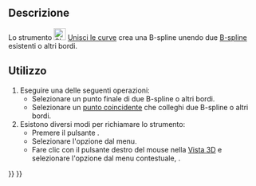 <languages/>

{{Docnav/it
|[[Sketcher_BSplineInsertKnot/it|Inserisci nodo]]
|[[Sketcher_SelectElementsWithDoFs/it|Seleziona elementi sotto-vincolati]]
|[[Sketcher_Workbench/it|Sketcher]]
|IconL=Sketcher_BSplineInsertKnot.svg
|IconR=Sketcher_SelectElementsWithDoFs.svg‎
|IconC=Workbench_Sketcher.svg
}}

{{GuiCommand/it
|Name=Sketcher JoinCurves
|Name/it=Unisci le curve
|MenuLocation=Schizzo → Strumenti Sketcher B-spline → Unisci le curve
|Workbenches=[[Sketcher_Workbench/it|Sketcher]]
|Version=0.21
|SeeAlso=
}}

<span id="Description"></span>
==Descrizione== 

Lo strumento [[Image:Sketcher_JoinCurves.svg|24px]] [[Sketcher_JoinCurves/it|Unisci le curve]] crea una B-spline unendo due [[B-Splines/it|B-spline]] esistenti o altri bordi.

<span id="Usage"></span>
==Utilizzo==

# Eseguire una delle seguenti operazioni:
#* Selezionare un punto finale di due B-spline o altri bordi.
#* Selezionare un [[Sketcher_ConstrainCoincident/it|punto coincidente]] che colleghi due B-spline o altri bordi.
# Esistono diversi modi per richiamare lo strumento: 
#* Premere il pulsante {{Button|[[Image:Sketcher_JoinCurves.svg|16px]] [[Sketcher_JoinCurves/it|Unisci le curve]]}}.
#* Selezionare l'opzione {{MenuCommand|Schizzo → Strumenti Sketcher B-spline → [[Image:Sketcher_JoinCurves.svg|16px]] Unisci le curve}} dal menu.
#* Fare clic con il pulsante destro del mouse nella [[3D_view/it|Vista 3D]] e selezionare l'opzione {{MenuCommand|[[Image:Sketcher_JoinCurves.svg|16px]] Unisci le curve}} dal menu contestuale, {{Version/it|1.0}}.


{{Docnav/it
|[[Sketcher_BSplineInsertKnot/it|Inserisci nodo]]
|[[Sketcher_SelectElementsWithDoFs/it|Seleziona elementi sotto-vincolati]]
|[[Sketcher_Workbench/it|Sketcher]]
|IconL=Sketcher_BSplineInsertKnot.svg
|IconR=Sketcher_SelectElementsWithDoFs.svg‎
|IconC=Workbench_Sketcher.svg
}}

{{Sketcher_Tools_navi{{#translation:}}}}
{{Userdocnavi{{#translation:}}}}